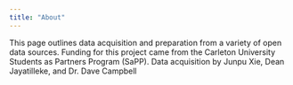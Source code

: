 ```yaml
---
title: "About"
---
```


This page outlines data acquisition and preparation from a variety of open data sources. Funding for this project came from the Carleton University Students as Partners Program (SaPP). Data acquisition by Junpu Xie, Dean Jayatilleke, and Dr. Dave Campbell

